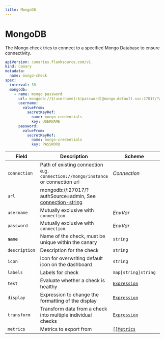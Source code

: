 ```yaml
---
title: MongoDB
---
```


# <Icon name="mongo" /> MongoDB

The Mongo check tries to connect to a specified Mongo Database to ensure connectivity.

```yaml
apiVersion: canaries.flanksource.com/v1
kind: Canary
metadata:
  name: mongo-check
spec:
  interval: 30
  mongodb:
    - name: mongo password
      url: mongodb://$(username):$(password)@mongo.default.svc:27017/?authSource=admin
      username:
        valueFrom:
          secretKeyRef:
            name: mongo-credentials
            key: USERNAME
      password:
        valueFrom:
          secretKeyRef:
            name: mongo-credentials
            key: PASSWORD

```

| Field | Description | Scheme | Required |
| ----- | ----------- | ------ | -------- |
| `connection` | Path of existing connection e.g. `connection://mongo/instance` or connection url <br /> <Commercial /> | <CommonLink to="connection" >*Connection*</CommonLink> | |
| `url` | mongodb://:27017/?authSource=admin, See [connection-string](https://docs.mongodb.com/manual/reference/connection-string/) |  | |
| `username` | <SkipOSS>Mutually exclusive with `connection`</SkipOSS>   | <CommonLink to="authentication" anchor="envvar">*EnvVar*</CommonLink> | |
| `password` | <SkipOSS>Mutually exclusive with `connection`</SkipOSS>   | <CommonLink to="authentication" anchor="envvar">*EnvVar*</CommonLink> | |
| **`name`**    | Name of the check, must be unique within the canary         | `string`                                     | Yes      |
| `description` | Description for the check                                   | `string`                                     |          |
| `icon`        | Icon for overwriting default icon on the dashboard          | `string`                                     |          |
| `labels`      | Labels for check                                            | `map[string]string`                          |          |
| `test`        | Evaluate whether a check is healthy                         | [`Expression`](../concepts/health-evaluation)  |          |
| `display`     | Expression to change the formatting of the display          | [`Expression`](../concepts/display-formatting) |          |
| `transform`   | Transform data from a check into multiple individual checks | [`Expression`](../concepts/transforms)          |          |
| `metrics`     | Metrics to export from                                      | [`[]Metrics`](../concepts/metrics-exporter)    |          |
